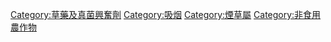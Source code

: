 {{Commonscat|Tobacco}}

[[Category:草藥及真菌興奮劑|Category:草藥及真菌興奮劑]]
[[Category:吸烟|Category:吸烟]]
[[Category:煙草屬|Category:煙草屬]]
[[Category:非食用農作物|Category:非食用農作物]]